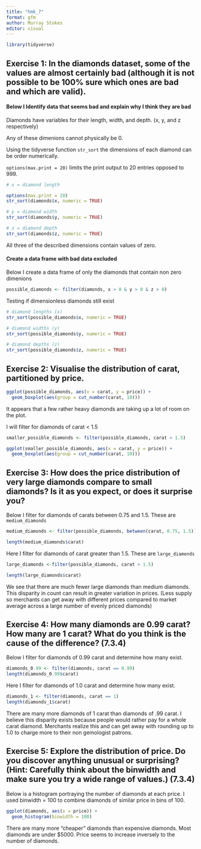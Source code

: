 ```yaml
---
title: "hmk_7"
format: gfm
author: Murray Stokes
editor: visual
---
```


```r
library(tidyverse)
```

## Exercise 1: In the diamonds dataset, some of the values are almost certainly bad (although it is not possible to be 100% sure which ones are bad and which are valid).

#### Below I Identify data that seems bad and explain why I think they are bad

Diamonds have variables for their length, width, and depth. (x, y, and z respectively)

Any of these dimenions cannot physically be 0.

Using the tidyverse function `str_sort` the dimensions of each diamond can be order numerically.

`options(max.print = 20)` limits the print output to 20 entries opposed to 999.

```r
# x = diamond length

options(max.print = 20)
str_sort(diamonds$x, numeric = TRUE)

```

```r
# y = diamond width
str_sort(diamonds$y, numeric = TRUE)
```

```r
# z = diamond depth
str_sort(diamonds$z, numeric = TRUE)
```

All three of the described dimensions contain values of zero.

#### Create a data frame with bad data excluded

Below I create a data frame of only the diamonds that contain non zero dimenions

```r
possible_diamonds <- filter(diamonds, x > 0 & y > 0 & z > 0)
```

Testing if dimensionless diamonds still exist

```r
# diamond lengths (x)
str_sort(possible_diamonds$x, numeric = TRUE)
```

```r
# diamond widths (y)
str_sort(possible_diamonds$y, numeric = TRUE)
```

```r
# diamond depths (z)
str_sort(possible_diamonds$z, numeric = TRUE)
```

## Exercise 2: Visualise the distribution of carat, partitioned by price.

```r
ggplot(possible_diamonds, aes(x = carat, y = price)) + 
  geom_boxplot(aes(group = cut_number(carat, 10)))
```

It appears that a few rather heavy diamonds are taking up a lot of room on the plot.

I will filter for diamonds of carat \< 1.5

```r
smaller_possible_diamonds <- filter(possible_diamonds, carat < 1.5)
```

```r
ggplot(smaller_possible_diamonds, aes(x = carat, y = price)) + 
  geom_boxplot(aes(group = cut_number(carat, 10)))
```

## Exercise 3: How does the price distribution of very large diamonds compare to small diamonds? Is it as you expect, or does it surprise you?

Below I filter for diamonds of carats between 0.75 and 1.5. These are `medium_diamonds`

```r
medium_diamonds <- filter(possible_diamonds, between(carat, 0.75, 1.5))

length(medium_diamonds$carat)
```

Here I filter for diamonds of carat greater than 1.5. These are `large_diamonds`

```r
large_diamonds <-filter(possible_diamonds, carat > 1.5)

length(large_diamonds$carat)
```

We see that there are much fewer large diamonds than medium diamonds. This disparity in count can result in greater variation in prices. (Less supply so merchants can get away with different prices compared to market average across a large number of evenly priced diamonds)

## Exercise 4: How many diamonds are 0.99 carat? How many are 1 carat? What do you think is the cause of the difference? (7.3.4)

Below I filter for diamonds of 0.99 carat and determine how many exist.

```r
diamonds_0.99 <- filter(diamonds, carat == 0.99)
length(diamonds_0.99$carat)
```

Here I filter for diamonds of 1.0 carat and determine how many exist.

```r
diamonds_1 <- filter(diamonds, carat == 1)
length(diamonds_1$carat)
```

There are many more diamonds of 1 carat than diamonds of .99 carat. I believe this disparity exists because people would rather pay for a whole carat diamond. Merchants realize this and can get away with rounding up to 1.0 to charge more to their non gemologist patrons.

## Exercise 5: Explore the distribution of price. Do you discover anything unusual or surprising? (Hint: Carefully think about the binwidth and make sure you try a wide range of values.) (7.3.4)

Below is a histogram portraying the number of diamonds at each price. I used binwidth = 100 to combine diamonds of similar price in bins of 100.

```r
ggplot(diamonds, aes(x = price)) +
  geom_histogram(binwidth = 100)
```

There are many more "cheaper" diamonds than expensive diamonds. Most diamonds are under \$5000. Price seems to increase inversely to the number of diamonds.
